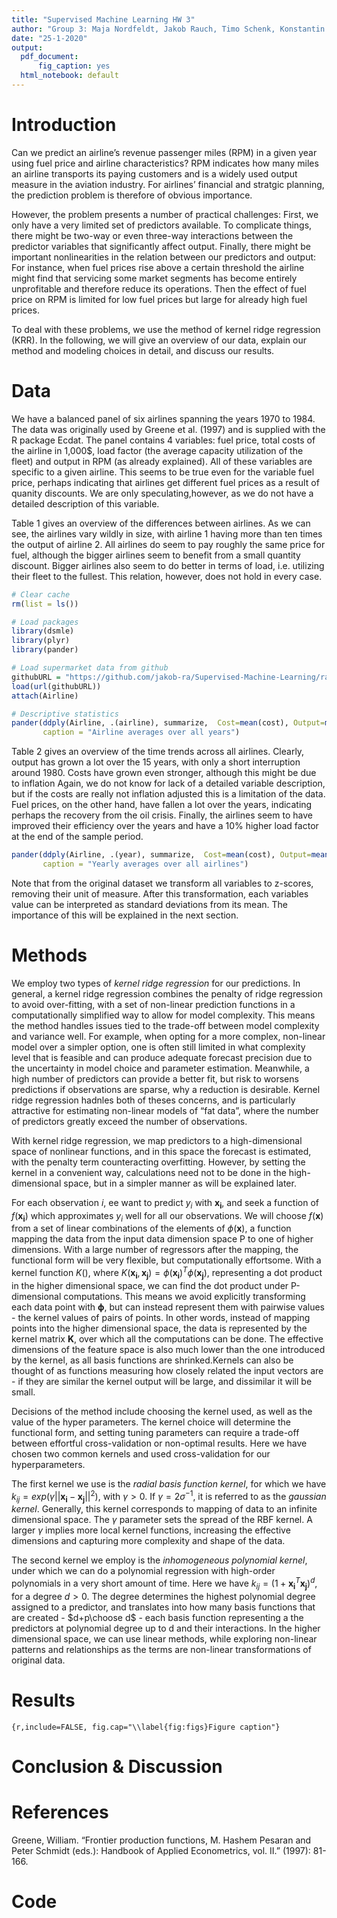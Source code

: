 ```yaml
---
title: "Supervised Machine Learning HW 3"
author: "Group 3: Maja Nordfeldt, Jakob Rauch, Timo Schenk, Konstantin Sommer"
date: "25-1-2020"
output:
  pdf_document:
      fig_caption: yes
  html_notebook: default
---
```


# Introduction
Can we predict an airline's revenue passenger miles (RPM) in a given year using fuel price and airline characteristics? RPM indicates how many miles an airline transports its paying customers and is a widely used output measure in the aviation industry. For airlines' financial and stratgic planning, the prediction problem is therefore of obvious importance. 

However, the problem presents a number of practical challenges: First, we only have a very limited set of predictors available. To complicate things, there might be two-way or even three-way interactions between the predictor variables that significantly affect output. Finally, there might be important nonlinearities in the relation between our predictors and output: For instance, when fuel prices rise above a certain threshold the airline might find that servicing some market segments has become entirely unprofitable and therefore reduce its operations. Then the effect of fuel price on RPM is limited for low fuel prices but large for already high fuel prices.

To deal with these problems, we use the method of kernel ridge regression (KRR). In the following, we will give an overview of our data, explain our method and modeling choices in detail, and discuss our results.

# Data 

We have a balanced panel of six airlines spanning the years 1970 to 1984. The data was originally used by Greene et al. (1997) and is supplied with the R package Ecdat. The panel contains 4 variables: fuel price, total costs of the airline in 1,000$, load factor (the average capacity utilization of the fleet) and output in RPM (as already explained). All of these variables are specific to a given airline. This seems to be true even for the variable fuel price, perhaps indicating that airlines get different fuel prices as a result of quanity discounts. We are only speculating,however, as we do not have a detailed description of this variable. 

Table 1 gives an overview of the differences between airlines. As we can see, the airlines vary wildly in size, with airline 1 having more than ten times the output of airline 2. All airlines do seem to pay roughly the same price for fuel, although the bigger airlines seem to benefit from a small quantity discount. Bigger airlines also seem to do better in terms of load, i.e. utilizing their fleet to the fullest. This relation, however, does not hold in every case.

```r
# Clear cache
rm(list = ls())

# Load packages
library(dsmle)
library(plyr)
library(pander)

# Load supermarket data from github
githubURL = "https://github.com/jakob-ra/Supervised-Machine-Learning/raw/master/HW3/Airline.RData"
load(url(githubURL))
attach(Airline)

# Descriptive statistics
pander(ddply(Airline, .(airline), summarize,  Cost=mean(cost), Output=mean(output), Fuel_Price=mean(pf), Load_Factor=mean(lf)),
       caption = "Airline averages over all years")
```

Table 2 gives an overview of the time trends across all airlines. Clearly, output has grown a lot over the 15 years, with only a short interruption around 1980. Costs have grown even stronger, although this might be due to inflation Again, we do not know for lack of a detailed variable description, but if the costs are really not inflation adjusted this is a limitation of the data. Fuel prices, on the other hand, have fallen a lot over the years, indicating perhaps the recovery from the oil crisis. Finally, the airlines seem to have improved their efficiency over the years and have a 10% higher load factor at the end of the sample period.

```r
pander(ddply(Airline, .(year), summarize,  Cost=mean(cost), Output=mean(output), Fuel_Price=mean(pf), Load_Factor=mean(lf)),
       caption = "Yearly averages over all airlines")
```

Note that from the original dataset we transform all variables to z-scores, removing their unit of measure. After this transformation, each variables value can be interpreted as standard deviations from its mean. The importance of this will be explained in the next section.




# Methods
We employ two types of *kernel ridge regression* for our predictions. In general, a kernel ridge regression combines the penalty of ridge regression to avoid over-fitting, with a set of non-linear prediction functions in a computationally simplified way to allow for model complexity. This means the method handles issues tied to the trade-off between model complexity and variance well. For example, when opting for a more complex, non-linear model over a simpler option, one is often still limited in what complexity level that is feasible and can produce adequate forecast precision due to the uncertainty in model choice and parameter estimation. Meanwhile, a high number of predictors can provide a better fit, but risk to worsens predictions if observations are sparse, why a reduction is desirable. Kernel ridge regression hadnles both of theses concerns, and is particularly attractive for estimating non-linear models of “fat data”, where the number of predictors greatly exceed the number of observations. 

With kernel ridge regression, we map predictors to a high-dimensional space of nonlinear functions, and in this space the forecast is estimated, with the penalty term counteracting overfitting. However, by setting the kernel in a convenient way, calculations need not to be done in the high-dimensional space, but in a simpler manner as will be explained later. 

For each observation $i$, ee want to predict $y_i$ with $\mathbf{x_i}$, and seek a function of  $f(\mathbf{x_i})$ which approximates $y_i$ well for all our observations. We will choose $f(\mathbf{x})$  from a set of linear combinations of the elements of $\phi(\mathbf{x})$, a function mapping the data from the input data dimension space P to one of higher dimensions. With a large number of regressors after the mapping, the functional form will be very flexible, but computationally effortsome. With a kernel function $K()$, where $K(\mathbf{x_i},\mathbf{x_j}) = \phi(\mathbf{x_i})^T\phi(\mathbf{x_j})$, representing a dot product in the higher dimensional space, we can find the dot product under P-dimensional computations. This means we avoid explicitly transforming each data point with $\mathbf{\phi}$, but can instead represent them with pairwise values - the kernel values of pairs of points. In other words, instead of mapping points into the higher dimensional space, the data is represented by the kernel matrix **K**, over which all the computations can be done. The effective dimensions of the feature space is also much lower than the one introduced by the kernel, as all basis functions are shrinked.Kernels can also be thought of as functions measuring how closely related the input vectors are - if they are similar the kernel output will be large, and dissimilar it will be small. 

Decisions of the method include choosing the kernel used, as well as the value of the hyper parameters. The kernel choice will determine the functional form, and setting tuning parameters can require a trade-off between effortful cross-validation or non-optimal results.  Here we have chosen two common kernels and used cross-validation for our hyperparameters.

The first kernel we use is the *radial basis function kernel*, for which we have $k_{ij} = exp(\gamma||\mathbf{x_i} - \mathbf{x_j}||^2)$, with $\gamma > 0$. If $\gamma = 2\sigma^{-1}$, it is referred to as the *gaussian kernel*. Generally, this kernel corresponds to mapping of data to an infinite dimensional space. The $\gamma$ parameter sets the spread of the RBF kernel. A larger $\gamma$  implies more local kernel functions, increasing the effective dimensions and capturing more complexity and shape of the data. 

The second kernel we employ is the *inhomogeneous polynomial kernel*, under which we can do a polynomial regression with high-order polynomials in a very short amount of time. Here we have $k_{ij} = (1 + \mathbf{x_i}^T\mathbf{x_j})^d$, for a degree $d > 0$. The degree determines the highest polynomial degree assigned to a predictor, and translates into how many basis functions that are created - $d+p\choose d$ - each basis function representing a the predictors at polynomial degree up to d and their interactions. In the higher dimensional space, we can use linear methods, while exploring non-linear patterns and relationships as the terms are non-linear transformations of original data. 





# Results


```{r,include=FALSE, fig.cap="\\label{fig:figs}Figure caption"}
```


# Conclusion & Discussion


# References
Greene, William. "Frontier production functions, M. Hashem Pesaran and Peter Schmidt (eds.): Handbook of Applied Econometrics, vol. II." (1997): 81-166.

# Code
```r
```
